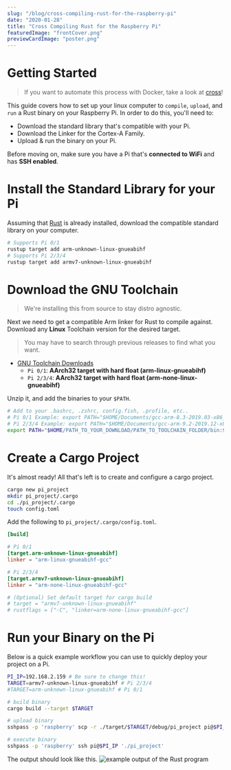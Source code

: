 ```yaml
---
slug: "/blog/cross-compiling-rust-for-the-raspberry-pi"
date: "2020-01-28"
title: "Cross Compiling Rust for the Raspberry Pi"
featuredImage: "frontCover.png"
previewCardImage: "poster.png"
---
```


# Getting Started

> If you want to automate this process with Docker, take a look at [cross](https://github.com/rust-embedded/cross)!

This guide covers how to set up your linux computer to `compile`, `upload`, and `run` a Rust binary on your Raspberry Pi. In order to do this, you'll need to:

- Download the standard library that's compatible with your Pi.
- Download the Linker for the Cortex-A Family.
- Upload & run the binary on your Pi.

Before moving on, make sure you have a Pi that's **connected to WiFi** and has **SSH enabled**.

# Install the Standard Library for your Pi

Assuming that [Rust](https://www.rust-lang.org/) is already installed, download the compatible standard library on your computer.

```bash
# Supports Pi 0/1
rustup target add arm-unknown-linux-gnueabihf
# Supports Pi 2/3/4
rustup target add armv7-unknown-linux-gnueabihf
```

# Download the GNU Toolchain

> We're installing this from source to stay distro agnostic.

Next we need to get a compatible Arm linker for Rust to compile against. Download any **Linux** Toolchain version for the desired target.

> You may have to search through previous releases to find what you want.

- [GNU Toolchain Downloads](https://developer.arm.com/tools-and-software/open-source-software/developer-tools/gnu-toolchain/gnu-a/downloads)
  - `Pi 0/1`: **AArch32 target with hard float (arm-linux-gnueabihf)**
  - `Pi 2/3/4`: **AArch32 target with hard float (arm-none-linux-gnueabihf)**

Unzip it, and add the binaries to your `$PATH`.

```bash
# Add to your .bashrc, .zshrc, config.fish, .profile, etc..
# Pi 0/1 Example: export PATH="$HOME/Documents/gcc-arm-8.3-2019.03-x86_64-arm-linux-gnueabihf/bin:$PATH"
# Pi 2/3/4 Example: export PATH="$HOME/Documents/gcc-arm-9.2-2019.12-x86_64-arm-none-linux-gnueabihf/bin:$PATH"
export PATH="$HOME/PATH_TO_YOUR_DOWNLOAD/PATH_TO_TOOLCHAIN_FOLDER/bin:$PATH"
```

# Create a Cargo Project

It's almost ready! All that's left is to create and configure a cargo project.

```bash
cargo new pi_project
mkdir pi_project/.cargo
cd ./pi_project/.cargo
touch config.toml
```

Add the following to `pi_project/.cargo/config.toml`.

```toml
[build]

# Pi 0/1
[target.arm-unknown-linux-gnueabihf]
linker = "arm-linux-gnueabihf-gcc"

# Pi 2/3/4
[target.armv7-unknown-linux-gnueabihf]
linker = "arm-none-linux-gnueabihf-gcc"

# (Optional) Set default target for cargo build
# target = "armv7-unknown-linux-gnueabihf"
# rustflags = ["-C", "linker=arm-none-linux-gnueabihf-gcc"]
```

# Run your Binary on the Pi

Below is a quick example workflow you can use to quickly deploy your project on a Pi.

```bash
PI_IP=192.168.2.159 # Be sure to change this!
TARGET=armv7-unknown-linux-gnueabihf # Pi 2/3/4
#TARGET=arm-unknown-linux-gnueabihf # Pi 0/1

# build binary
cargo build --target $TARGET

# upload binary
sshpass -p 'raspberry' scp -r ./target/$TARGET/debug/pi_project pi@$PI_IP:/home/pi

# execute binary
sshpass -p 'raspberry' ssh pi@$PI_IP './pi_project'
```

The output should look like this.
![example output of the Rust program](./demo.png)
